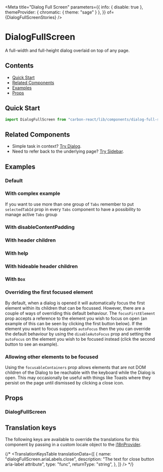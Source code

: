 

<Meta
  title="Dialog Full Screen"
  parameters={{
    info: { disable: true },
    themeProvider: { chromatic: { theme: "sage" } },
  }}
  of={DialogFullScreenStories}
/>

# DialogFullScreen

A full-width and full-height dialog overlaid on top of any page.

## Contents

- [Quick Start](#quick-start)
- [Related Components](#related-components)
- [Examples](#examples)
- [Props](#props)

## Quick Start

```javascript
import DialogFullScreen from "carbon-react/lib/components/dialog-full-screen";
```

## Related Components

- Simple task in context? [Try Dialog](https://carbon.sage.com/?path=/docs/dialog--default-story "Dialog").
- Need to refer back to the underlying page? [Try Sidebar](https://carbon.sage.com/?path=/docs/sidebar--default-story "Sidebar").

## Examples

### Default

<Canvas name="default" of={DialogFullScreenStories.Default} />

### With complex example

If you want to use more than one group of `Tabs` remember to put `selectedTabId` prop in every `Tabs` component
to have a possibility to manage active `Tabs` group

<Canvas
  name="with complex example"
  of={DialogFullScreenStories.WithComplexExample}
/>

### With disableContentPadding

<Canvas
  name="with disableContentPadding"
  of={DialogFullScreenStories.WithDisableContentPadding}
/>

### With header children

<Canvas
  name="with header children"
  of={DialogFullScreenStories.WithHeaderChildren}
/>

### With help

<Canvas name="with help" of={DialogFullScreenStories.WithHelp} />

### With hideable header children

<Canvas
  name="with hideable header children"
  of={DialogFullScreenStories.WithHideableHeaderChildren}
/>

### With `Box`

<Canvas name="with box" of={DialogFullScreenStories.WithBox} />

### Overriding the first focused element

By default, when a dialog is opened it will automatically focus the first element within its children that can be focussed.
However, there are a couple of ways of overriding this default behaviour. The `focusFirstElement` prop accepts a reference
to the element you wish to focus on open (an example of this can be seen by clicking the first button below). If the element
you want to focus supports `autoFocus` then the you can override the default behaviour by using the `disableAutoFocus` prop
and setting the `autoFocus` on the element you wish to be focused instead (click the second button to see an example).

<Canvas
  name="focusing a different first element"
  of={DialogFullScreenStories.FocusingADifferentFirstElement}
/>

### Allowing other elements to be focused

Using the `focusableContainers` prop allows elements that are not DOM children of the Dialog to be reachable with the keyboard while the Dialog is open.
This may occasionally be useful with things like Toasts where they persist on the page until dismissed by clicking a close icon.

<Canvas
  name="other focusable containers"
  of={DialogFullScreenStories.OtherFocusableContainers}
/>

## Props

### DialogFullScreen

<ArgTypes of={DialogFullScreenStories} />

## Translation keys

The following keys are available to override the translations for this component by passing in a custom locale object to the
[i18nProvider](https://carbon.sage.com/?path=/story/documentation-i18n--page).

{/* <TranslationKeysTable
  translationData={[
    {
      name: "dialogFullScreen.ariaLabels.close",
      description: "The text for close button aria-label attribute",
      type: "func",
      returnType: "string",
    },
  ]}
/> */}
